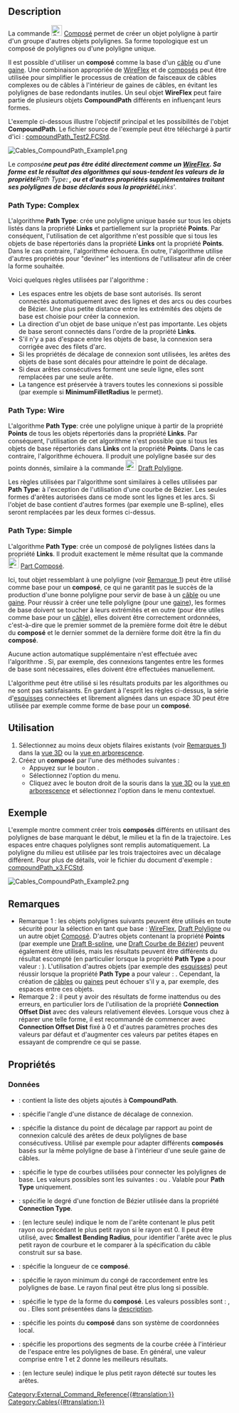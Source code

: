 <languages/>

{{Docnav/fr
|[[Cables_RemoveVertexAttachment/fr|Supprimer la connexion d'un sommet]]
|[[Cables_Edit/fr|Éditer]]
|[[Cables_Workbench/fr|Cables]]
|IconL=Cables_RemoveVertexAttachment.svg
|IconR=Cables_Edit.svg
|IconC=Cables_workbench_icon.svg
}}

{{GuiCommand/fr
|Name=Cables CompoundPath
|Name/fr=Cables Composé
|MenuLocation=Cable Wires → CompoundPath
|Workbenches=[[Cables_Workbench/fr|Cables]]
|Shortcut={{KEY|C}} {{KEY|P}}
|Version=0.2.0
|SeeAlso=[[Cables_WireFlex/fr|Cables WireFlex]]
}}

==Description==

La commande [[File:Cables_CompoundPath.svg|24px]] [[Cables_CompoundPath|Composé]] permet de créer un objet polyligne à partir d'un groupe d'autres objets polylignes. Sa forme topologique est un composé de polylignes ou d'une polyligne unique.

Il est possible d'utiliser un '''composé''' comme la base d'un [[Cables_Cable/fr|câble]] ou d'une [[Cables_CableConduit/fr|gaine]]. Une combinaison appropriée de [[Cables_WireFlex/fr|WireFlex]] et de [[Cables_CompoundPath/fr|composés]] peut être utilisée pour simplifier le processus de création de faisceaux de câbles complexes ou de câbles à l'intérieur de gaines de câbles, en évitant les polylignes de base redondants inutiles. Un seul objet '''WireFlex''' peut faire partie de plusieurs objets '''CompoundPath''' différents en influençant leurs formes.

L'exemple ci-dessous illustre l'objectif principal et les possibilités de l'objet '''CompoundPath'''. Le fichier source de l'exemple peut être téléchargé à partir d'ici : [https://github.com/sargo-devel/Cables/blob/master/examples/Harness%20examples/compoundPath_Test2.FCStd compoundPath_Test2.FCStd].

[[File:Cables_CompoundPath_Example1.png]]
{{Caption|Composé construit à partir de deux câbles distants}}

Le ''composé''' ne peut pas être édité directement comme un [[Cables_WireFlex/fr|WireFlex]]. Sa forme est le résultat des algorithmes qui sous-tendent les valeurs de la propriété '''Path Type''' : {{Value|Complex}}, {{Value|Wire}} ou {{Value|Simple}} et d'autres propriétés supplémentaires traitant ses polylignes de base déclarés sous la propriété '''Links'''.

===Path Type: Complex===
L'algorithme '''Path Type''':{{Value|Complex}} crée une polyligne unique basée sur tous les objets listés dans la propriété '''Links''' et partiellement sur la propriété '''Points'''. Par conséquent, l'utilisation de cet algorithme n'est possible que si tous les objets de base répertoriés dans la propriété '''Links''' ont la propriété '''Points'''. Dans le cas contraire, l'algorithme échouera. En outre, l'algorithme utilise d'autres propriétés pour "deviner" les intentions de l'utilisateur afin de créer la forme souhaitée.

Voici quelques règles utilisées par l'algorithme :
* Les espaces entre les objets de base sont autorisés. Ils seront connectés automatiquement avec des lignes et des arcs ou des courbes de Bézier. Une plus petite distance entre les extrémités des objets de base est choisie pour créer la connexion.
* La direction d'un objet de base unique n'est pas importante. Les objets de base seront connectés dans l'ordre de la propriété '''Links'''.
* S'il n'y a pas d'espace entre les objets de base, la connexion sera corrigée avec des filets d'arc.
* Si les propriétés de décalage de connexion sont utilisées, les arêtes des objets de base sont décalés pour atteindre le point de décalage.
* Si deux arêtes consécutives forment une seule ligne, elles sont remplacées par une seule arête.
* La tangence est préservée à travers toutes les connexions si possible (par exemple si '''MinimumFilletRadius''' le permet).

===Path Type: Wire===

L'algorithme '''Path Type''':{{Value|Wire}} crée une polyligne unique à partir de la propriété '''Points''' de tous les objets répertoriés dans la propriété '''Links'''. Par conséquent, l'utilisation de cet algorithme n'est possible que si tous les objets de base répertoriés dans '''Links''' ont la propriété '''Points'''. Dans le cas contraire, l'algorithme échouera. Il produit une polyligne basée sur des points donnés, similaire à la commande [[File:Draft_Wire.png|24px]] [[Draft_Wire/fr|Draft Polyligne]].

Les règles utilisées par l'algorithme sont similaires à celles utilisées par '''Path Type''':{{Value|Complex}} à l'exception de l'utilisation d'une courbe de Bézier. Les seules formes d'arêtes autorisées dans ce mode sont les lignes et les arcs. Si l'objet de base contient d'autres formes (par exemple une B-spline), elles seront remplacées par les deux formes ci-dessus.

===Path Type: Simple===

L'algorithme '''Path Type''':{{Value|Simple}} crée un composé de polylignes listées dans la propriété '''Links'''. Il produit exactement le même résultat que la commande [[File:Part_Compound.svg|24px]] [[Part_Compound/fr|Part Composé]].

Ici, tout objet ressemblant à une polyligne (voir [[#Remarques|Remarque 1]]) peut être utilisé comme base pour un '''composé''', ce qui ne garantit pas le succès de la production d'une bonne polyligne pour servir de base à un [[Cables_Cable/fr|câble]] ou une [[Cables_CableConduit/fr|gaine]]. Pour réussir à créer une telle polyligne (pour une [[Cables_CableConduit/fr|gaine]]), les formes de base doivent se toucher à leurs extrémités et en outre (pour être utiles comme base pour un [[Cables_Cable/fr|câble]]), elles doivent être correctement ordonnées, c'est-à-dire que le premier sommet de la première forme doit être le début du '''composé''' et le dernier sommet de la dernière forme doit être la fin du '''composé'''.

Aucune action automatique supplémentaire n'est effectuée avec l'algorithme {{Value|Simple}}. Si, par exemple, des connexions tangentes entre les formes de base sont nécessaires, elles doivent être effectuées manuellement.

L'algorithme {{Value|Simple}} peut être utilisé si les résultats produits par les algorithmes {{Value|Complex}} ou {{Value|Wire}} ne sont pas satisfaisants. En gardant à l'esprit les règles ci-dessus, la série d'[[Sketcher_Workbench/fr|esquisses]] connectées et librement alignées dans un espace 3D peut être utilisée par exemple comme forme de base pour un '''composé'''.

<span id="Usage"></span>
==Utilisation==

# Sélectionnez au moins deux objets filaires existants (voir [[#Remarques|Remarques 1]]) dans la [[3D_view/fr|vue 3D]] ou la [[Tree_view/fr|vue en arborescence]].
# Créez un '''composé''' par l'une des méthodes suivantes :
#* Appuyez sur le bouton {{Button|[[File:Cables_CompoundPath.svg|16px]] [[Cables_CompoundPath/fr|CompoundPath]]}}.
#* Sélectionnez l'option {{MenuCommand|Cable Wires → [[File:Cables_CompoundPath.svg|16px]] CompoundPath}} du menu.
#* Cliquez avec le bouton droit de la souris dans la [[3D_view/fr|vue 3D]] ou la [[Tree_view/fr|vue en arborescence]] et sélectionnez l'option {{MenuCommand|Cable Wires → [[File:Cables_CompoundPath.svg|16px]] CompoundPath}} dans le menu contextuel.

<span id="Example"></span>
==Exemple==

L'exemple montre comment créer trois '''composés''' différents en utilisant des polylignes de base marquant le début, le milieu et la fin de la trajectoire. Les espaces entre chaques polylignes sont remplis automatiquement. La polyligne du milieu est utilisée par les trois trajectoires avec un décalage différent. Pour plus de détails, voir le fichier du document d'exemple : [https://github.com/sargo-devel/Cables/blob/master/examples/Harness%20examples/compoundPath_x3.FCStd compoundPath_x3.FCStd].

[[File:Cables_CompoundPath_Example2.png]]
{{Caption|(1) Ensemble de polylignes de base, (2) 3 composés avec des décalages construits sur les polylignes de base, (3) Câbles basés sur les composés}}

<span id="Notes"></span>
==Remarques==

* Remarque 1 : les objets polylignes suivants peuvent être utilisés en toute sécurité pour la sélection en tant que base : [[Cables_WireFlex/fr|WireFlex]], [[Draft_Wire/fr|Draft Polyligne]] ou un autre objet [[Cables_CompoundPath/fr|Composé]]. D'autres objets contenant la propriété '''Points''' (par exemple une [[Draft_BSpline/fr|Draft B-spline]], une [[Draft_BezCurve/fr|Draft Courbe de Bézier]]) peuvent également être utilisés, mais les résultats peuvent être différents du résultat escompté (en particulier lorsque la propriété '''Path Type''' a pour valeur : {{Value|Complex}}). L'utilisation d'autres objets (par exemple des [[Sketcher_Workbench/fr|esquisses]]) peut réussir lorsque la propriété '''Path Type''' a pour valeur : {{Value|Simple}}. Cependant, la création de [[Cables_Cable/fr|câbles]] ou [[Cables_CableConduit|gaines]] peut échouer s'il y a, par exemple, des espaces entre ces objets.
* Remarque 2 : il peut y avoir des résultats de forme inattendus ou des erreurs, en particulier lors de l'utilisation de la propriété '''Connection Offset Dist''' avec des valeurs relativement élevées. Lorsque vous chez à réparer une telle forme, il est recommandé de commencer avec '''Connection Offset Dist''' fixé à 0 et d'autres paramètres proches des valeurs par défaut et d'augmenter ces valeurs par petites étapes en essayant de comprendre ce qui se passe.

<span id="Properties"></span>
==Propriétés==

<span id="Data"></span>
===Données===

{{TitleProperty|Base}}

* {{PropertyData|Links|LinkList}} : contient la liste des objets ajoutés à '''CompoundPath'''.

{{TitleProperty|Compound Path}}

* {{PropertyData|Connection Offset Angle|Angle}} : spécifie l'angle d'une distance de décalage de connexion.
* {{PropertyData|Connection Offset Dist|Length}} : spécifie la distance du point de décalage par rapport au point de connexion calculé des arêtes de deux polylignes de base consécutivess. Utilisé par exemple pour adapter différents '''composés''' basés sur la même polyligne de base à l'intérieur d'une seule gaine de câbles.
* {{PropertyData|Connection Type|Enumeration}} : spécifie le type de courbes utilisées pour connecter les polylignes de base. Les valeurs possibles sont les suivantes : {{Value|Arc}} ou {{Value|Bez}} . Valable pour '''Path Type''' {{Value|Complex}} uniquement.
* {{PropertyData|Degree|Integer}} : spécifie le degré d'une fonction de Bézier utilisée dans la propriété '''Connection Type'''.
* {{PropertyData|Edge With Smallest Bending Radius|String}} : (en lecture seule) indique le nom de l'arête contenant le plus petit rayon ou précédant le plus petit rayon si le rayon est 0. Il peut être utilisé, avec '''Smallest Bending Radius''', pour identifier l'arête avec le plus petit rayon de courbure et le comparer à la spécification du câble construit sur sa base.
* {{PropertyData|Length|Length}} : spécifie la longueur de ce '''composé'''.
* {{PropertyData|Minimum Fillet Radius|Length}} : spécifie le rayon minimum du congé de raccordement entre les polylignes de base. Le rayon final peut être plus long si possible.
* {{PropertyData|Path Type|Enumeration}} : spécifie le type de la forme du '''composé'''. Les valeurs possibles sont : {{Value|Complex}}, {{Value|Wire}} ou {{Value|Simple}}. Elles sont présentées dans la [[#Description|description]].
* {{PropertyData|Points|VectorList}} : spécifie les points du '''composé''' dans son système de coordonnées local.
* {{PropertyData|Ratio|Float}} : spécifie les proportions des segments de la courbe créée à l'intérieur de l'espace entre les polylignes de base. En général, une valeur comprise entre 1 et 2 donne les meilleurs résultats.
* {{PropertyData|Smallest Bending Radius|Length}} : (en lecture seule) indique le plus petit rayon détecté sur toutes les arêtes.


{{Docnav/fr
|[[Cables_RemoveVertexAttachment/fr|Supprimer la connexion d'un sommet]]
|[[Cables_Edit/fr|Éditer]]
|[[Cables_Workbench/fr|Cables]]
|IconL=Cables_RemoveVertexAttachment.svg
|IconR=Cables_Edit.svg
|IconC=Cables_workbench_icon.svg
}}

[[Category:External_Command_Reference{{#translation:}}]]
[[Category:Cables{{#translation:}}]]